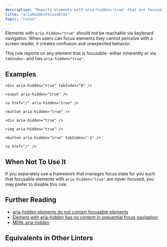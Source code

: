 ```yaml
---
description: "Reports elements with aria-hidden='true' that are focusable."
title: "ariaHiddenFocusables"
topic: "rules"
---
```



<RuleSummary plugin="jsx" rule="ariaHiddenFocusables" />

Elements with `aria-hidden="true"` should not be reachable via keyboard navigation.
When users can focus elements they cannot perceive with a screen reader, it creates confusion and unexpected behavior.

This rule reports on any element that is focusable -either inherently or via `tabIndex`- and has `aria-hidden="true"`.

## Examples

<Tabs>
<TabItem label="❌ Incorrect">

```tsx
<div aria-hidden="true" tabIndex="0" />
```

```tsx
<input aria-hidden="true" />
```

```tsx
<a href="/" aria-hidden="true" />
```

```tsx
<button aria-hidden="true" />
```

</TabItem>
<TabItem label="✅ Correct">

```tsx
<div aria-hidden="true" />
```

```tsx
<img aria-hidden="true" />
```

```tsx
<button aria-hidden="true" tabIndex="-1" />
```

```tsx
<a href="/" />
```

</TabItem>
</Tabs>

## When Not To Use It

If you separately use a framework that manages focus state for you such that focusable elements with `aria-hidden="true"` are never focused, you may prefer to disable this rule.

## Further Reading

- [aria-hidden elements do not contain focusable elements](https://dequeuniversity.com/rules/axe/html/4.4/aria-hidden-focus)
- [Element with aria-hidden has no content in sequential focus navigation](https://www.w3.org/WAI/standards-guidelines/act/rules/6cfa84/proposed/)
- [MDN: aria-hidden](https://developer.mozilla.org/en-US/docs/Web/Accessibility/ARIA/Attributes/aria-hidden)

## Equivalents in Other Linters

<RuleEquivalents pluginId="jsx" ruleId="ariaHiddenFocusables" />
